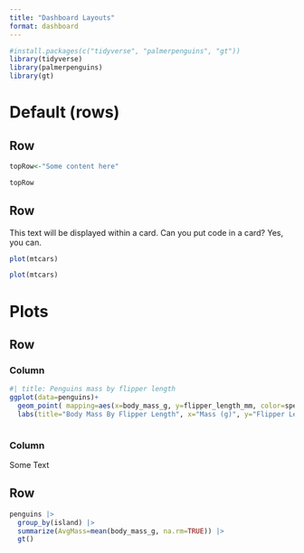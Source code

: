 ```yaml
---
title: "Dashboard Layouts"
format: dashboard
---
```

```r
#install.packages(c("tidyverse", "palmerpenguins", "gt"))
library(tidyverse)
library(palmerpenguins)
library(gt)
```



# Default (rows)

## Row {height=50%}

```r

topRow<-"Some content here"

topRow

```



## Row {height=50%}

::: {.card title="My Title"}
This text will be displayed within a card. Can you put code in a card? Yes, you can.


```r
plot(mtcars)
```


:::

```r
plot(mtcars)
```


# Plots

## Row {height="75%"}

### Column {width="75%"}
```r
#| title: Penguins mass by flipper length
ggplot(data=penguins)+
  geom_point( mapping=aes(x=body_mass_g, y=flipper_length_mm, color=species))+
  labs(title="Body Mass By Flipper Length", x="Mass (g)", y="Flipper Length (mm)")



```

### Column {width="25%"}

::: {.card title="another title"}
Some Text

:::


## Row {height="25%"}
```r


penguins |>
  group_by(island) |>
  summarize(AvgMass=mean(body_mass_g, na.rm=TRUE)) |>
  gt()
  


```






